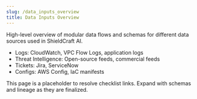 ```yaml
---
slug: /data_inputs_overview
title: Data Inputs Overview
---
```


High-level overview of modular data flows and schemas for different data sources used in ShieldCraft AI.

- Logs: CloudWatch, VPC Flow Logs, application logs
- Threat Intelligence: Open-source feeds, commercial feeds
- Tickets: Jira, ServiceNow
- Configs: AWS Config, IaC manifests

This page is a placeholder to resolve checklist links. Expand with schemas and lineage as they are finalized.
